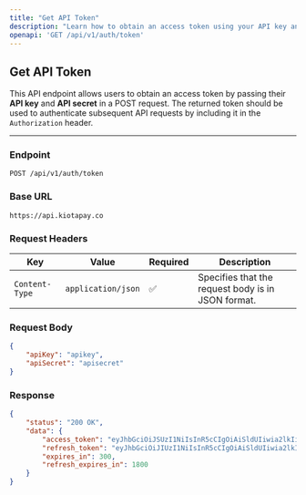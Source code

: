 ```yaml
---
title: "Get API Token"
description: "Learn how to obtain an access token using your API key and secret."
openapi: 'GET /api/v1/auth/token'
---
```


## **Get API Token**

This API endpoint allows users to obtain an access token by passing their **API key** and **API secret** in a POST request. The returned token should be used to authenticate subsequent API requests by including it in the `Authorization` header.

---

### **Endpoint**

```http
POST /api/v1/auth/token

```

### Base URL

`https://api.kiotapay.co`

### **Request Headers**

| Key             | Value                  | Required | Description |
|----------------|------------------------|----------|-------------|
| `Content-Type` | `application/json`      | ✅       | Specifies that the request body is in JSON format. |


### Request Body

```json
{
    "apiKey": "apikey",
    "apiSecret": "apisecret"
}
```

### Response

```json
{
    "status": "200 OK",
    "data": {
        "access_token": "eyJhbGciOiJSUzI1NiIsInR5cCIgOiAiSldUIiwia2lkIiA6ICJMY3BXbEt5QmMwRn...",
        "refresh_token": "eyJhbGciOiJIUzI1NiIsInR5cCIgOiAiSldUIiwia2lkIiA6ICIxMzU5NjllZS1hYWM...",
        "expires_in": 300,
        "refresh_expires_in": 1800
    }
}

```